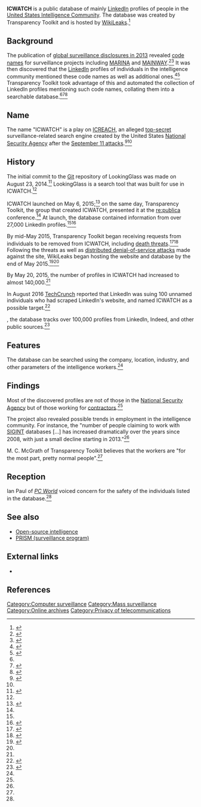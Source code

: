 {{Infobox website
| name               = ICWATCH
| logo               = 
| logo_size          =
| logo_alt           = 
| logo_caption       = <!-- or: | logocaption =  -->
| screenshot         = 
| collapsible        = <!-- set as "on", "y", etc, otherwise omit/leave blank -->
| collapsetext       = <!-- collapsible area's heading (default "Screenshot"); omit/leave blank if collapsible not set -->
| background         = <!-- for collapsetext heading; default grey (gainsboro) -->
| screenshot_size    =
| screenshot_alt     = 
| caption            = 
| url                = {{URL|https://icwatch.wikileaks.org/}}
| slogan             = 
| commercial         = No
| type               = 
| registration       = 
| language           = English
| num_users          = 
| content_license    = <!-- or: | content_licence = -->
| programming_language = {{unbulleted list|[[Ruby (programming language)|Ruby]]|[[JavaScript]]<ref>{{cite web |url=https://github.com/TransparencyToolkit |title=Transparency Toolkit |publisher=[[GitHub]] |accessdate=February 22, 2017}}</ref>}}
| owner              = <!-- or: | owners = -->
| author             = Transparency Toolkit
| editor             = <!-- or: | editors = -->
| launch_date        = {{start date and age|2015|05|06|df=no}}
| revenue            = 
| alexa              = <!-- {{increase}} {{steady}} {{decrease}} [http://www.alexa.com/siteinfo/example.com ##] (US/Global MM/YYYY) -->
| ip                 = 
| issn               = <!-- ISSN, e.g. 1085-6706 (automatically linked to http://www.WorldCat.org) -->
| oclc               = <!-- OCLC number, useful where an ISSN has not been allocated (automatically linked to http://www.WorldCat.org) -->
| current_status     = Online
| footnotes          = 
}}
'''ICWATCH''' is a public database of mainly [[LinkedIn]] profiles of people in the [[United States Intelligence Community]]. The database was created by Transparency Toolkit and is hosted by [[WikiLeaks]].<ref name="mb">{{cite web |url=https://motherboard.vice.com/en_us/article/this-database-gathers-the-resumes-of-27000-intelligence-workers |publisher=Motherboard |title=This Database Gathers the Resumes of 27,000 Intelligence Workers |date=May 7, 2015 |publisher=Vice |author=Joseph Cox |website=Motherboard |accessdate=February 22, 2017}}</ref>

==Background==

The publication of [[global surveillance disclosures (2013–present)|global surveillance disclosures in 2013]] revealed [[code name]]s for surveillance projects including [[MARINA]] and [[MAINWAY]].<ref>{{cite web |url=https://www.washingtonpost.com/investigations/us-surveillance-architecture-includes-collection-of-revealing-internet-phone-metadata/2013/06/15/e9bf004a-d511-11e2-b05f-3ea3f0e7bb5a_story.html |publisher=[[The Washington Post]] |title=U.S. surveillance architecture includes collection of revealing Internet, phone metadata |accessdate=February 26, 2017 |date=Barton Gellman |date=June 15, 2013}}</ref><ref>{{cite web |url=https://www.techdirt.com/articles/20130617/01163623501/why-nsa-president-bush-got-fisa-court-to-reinterpret-law-order-to-collect-tons-data.shtml |title=Why The NSA And President Bush Got The FISA Court To Reinterpret The Law In Order To Collect Tons Of Data |publisher=Techdirt |accessdate=February 26, 2017 |date=June 17, 2013 |author=Mike Masnick}}</ref> It was then discovered that the [[LinkedIn]] profiles of individuals in the intelligence community mentioned these code names as well as additional ones.<ref>{{cite web |url=https://twitter.com/csoghoian/status/346139237856460801 |author=Christopher Soghoian |date=June 15, 2013 |publisher=Twitter |accessdate=February 26, 2017 |title=Tweet by @csoghoian |quote=Linkedin profiles of people in Maryland that mention MARINA & NUCLEON have some fun other codenames like TRAFFICTHIEF}}</ref><ref>{{cite web |url=https://www.techdirt.com/articles/20130617/13482623512/discovering-names-secret-nsa-surveillance-programs-via-linkedin.shtml |title=Discovering Names Of Secret NSA Surveillance Programs Via LinkedIn |publisher=Techdirt |accessdate=February 26, 2017 |date=June 18, 2013 |author=Mike Masnick}}</ref> Transparency Toolkit took advantage of this and automated the collection of LinkedIn profiles mentioning such code names, collating them into a searchable database.<ref name="mb" /><ref name="zdnet_20150506">{{cite web |url=http://www.zdnet.com/article/linkedin-serves-up-resumes-of-27000-us-intelligence-personnel/ |publisher=ZDNet |title=LinkedIn serves up resumes of 27,000 US intelligence personnel |author=Rob O'Neill |accessdate=February 22, 2017 |date=May 6, 2015}}</ref><ref>{{cite web |author=Kalev Leetaru |url=http://www.forbes.com/sites/kalevleetaru/2016/08/13/is-government-secrecy-dead-in-the-internet-and-social-media-era/ |archive-date=February 22, 2017 |archive-url=https://archive.fo/kqsCC#selection-2441.182-2447.371 |dead-url=no |publisher=Forbes |title=Is Government Secrecy Dead In The Internet And Social Media Era? |date=August 13, 2016 |accessdate=February 22, 2017 |quote=Last year the Transparency Toolkit released ICWATCH, a searchable database of more than 27,000 intelligence community employees, culled entirely from keyword searches of information IC employees uploaded themselves to LinkedIn. Indeed, ICWATCH demonstrated that myriad highly classified programs were openly listed on LinkedIn profiles, often with enough contextual information to at least guess at their application area.}}</ref>

==Name==

The name "ICWATCH" is a play on [[ICREACH]], an alleged [[Classified information|top-secret]] surveillance-related search engine created by the United States [[National Security Agency]] after the [[September 11 attacks]].<ref name="Intercept">{{cite web | last = Gallagher | first = Ryan | title = The Surveillance Engine: How the NSA Built Its Own Secret Google | work = [[The Intercept]] | date = Aug 25, 2014 | url = https://firstlook.org/theintercept/2014/08/25/icreach-nsa-cia-secret-google-crisscross-proton/ }}</ref><ref name="mb" />

==History==

The initial commit to the [[Git]] repository of LookingGlass was made on August 23, 2014.<ref>{{cite web |url=https://github.com/TransparencyToolkit/LookingGlass/commit/38d1787a21144654c9e7baf895fe34a21e992854 |date=August 23, 2014 |title=First version |author=M. C. McGrath (Shidash) |publisher=[[GitHub]]}}</ref> LookingGlass is a search tool that was built for use in ICWATCH.<ref name="zdnet_20150506" />

ICWATCH launched on May 6, 2015;<ref>{{cite web |url=https://transparencytoolkit.org/icwatch/ |title=ICWATCH |publisher=Transparency Toolkit |accessdate=February 22, 2017 |date=May 6, 2015 |author=M. C. McGrath}}</ref> on the same day, Transparency Toolkit, the group that created ICWATCH, presented it at the [[re:publica]] conference.<ref name="mb" /> At launch, the database contained information from over 27,000 LinkedIn profiles.<ref name="mb" /><ref name="pcw">{{cite web |url=http://www.pcworld.com/article/2919975/new-database-taps-linkedin-to-watch-the-nsa-watchers.html |date=May 7, 2015 |publisher=PCWorld |title=New database taps LinkedIn to watch the NSA watchers |accessdate=February 22, 2017 |author=Ian Paul}}</ref>

By mid-May 2015, Transparency Toolkit began receiving requests from individuals to be removed from ICWATCH, including [[death threat]]s.<ref name="zdnet">{{cite web |url=http://www.zdnet.com/article/death-threat-fbi-complaint-greet-launch-of-intelligence-community-database/ |publisher=ZDNet |title=Death threat, FBI complaint greet launch of intelligence community database |author=Rob O'Neill |accessdate=February 22, 2017 |date=May 19, 2015}}</ref><ref name="rt">{{cite web |url=https://www.rt.com/usa/260577-wikileaks-contractor-database-transparency/ |publisher=RT International |title=WikiLeaks takes spy contractor database under its wing amid death threats |accessdate=February 22, 2017 |date=May 20, 2015}}</ref> Following the threats as well as [[distributed denial-of-service attack]]s made against the site, WikiLeaks began hosting the website and database by the end of May 2015.<ref>{{cite web |url=https://www.democracynow.org/2015/5/28/the_kill_list_icwatch_uses_linkedin |title=The Kill List: ICWatch Uses LinkedIn Account Info to Out Officials Who Aided Assassination Program |publisher=''[[Democracy Now!]]'' |accessdate=February 22, 2017 |date=May 28, 2015}}</ref><ref name="zdnet" />

By May 20, 2015, the number of profiles in ICWATCH had increased to almost 140,000.<ref name="rt" />

In August 2016 [[TechCrunch]] reported that LinkedIn was suing 100 unnamed individuals who had scraped LinkedIn's website, and named ICWATCH as a possible target.<ref>{{cite web |url=https://techcrunch.com/2016/08/15/linkedin-sues-scrapers/ |date=August 15, 2016 |publisher=[[TechCrunch]] |title=LinkedIn sues anonymous data scrapers |author=Kate Conger |accessdate=February 22, 2017}}</ref>

{{as of|2017|02}}, the database tracks over 100,000 profiles from LinkedIn, Indeed, and other public sources.<ref>{{cite web |url=https://transparencytoolkit.org/project/icwatch/ |title=ICWATCH |publisher=Transparency Toolkit |accessdate=February 22, 2017}}</ref>

==Features==

The database can be searched using the company, location, industry, and other parameters of the intelligence workers.<ref name="mb" />

==Findings==

Most of the discovered profiles are not of those in the [[National Security Agency]] but of those working for [[List of United States defense contractors|contractors]].<ref name="mb" />

The project also revealed possible trends in employment in the intelligence community. For instance, the "number of people claiming to work with [[Signals intelligence|SIGINT]] databases [&hellip;] has increased dramatically over the years since 2008, with just a small decline starting in 2013."<ref name="mb" />

M. C. McGrath of Transparency Toolkit believes that the workers are "for the most part, pretty normal people".<ref name="mb" />

==Reception==

Ian Paul of ''[[PC World]]'' voiced concern for the safety of the individuals listed in the database.<ref name="pcw" />

==See also==

* [[Open-source intelligence]]
* [[PRISM (surveillance program)]]

==External links==

* {{Official website|https://icwatch.wikileaks.org/}}

==References==

{{Reflist|30em}}

[[Category:Computer surveillance]]
[[Category:Mass surveillance]]
[[Category:Online archives]]
[[Category:Privacy of telecommunications]]
